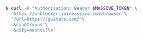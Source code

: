 ```bash
$ curl -H "Authorization: Bearer $MASSIVE_TOKEN" \
  'https://unblocker.joinmassive.com/browser'\
  '?url=https://guitars.com/'\
  '&country=us'\
  '&city=nashville'
```
